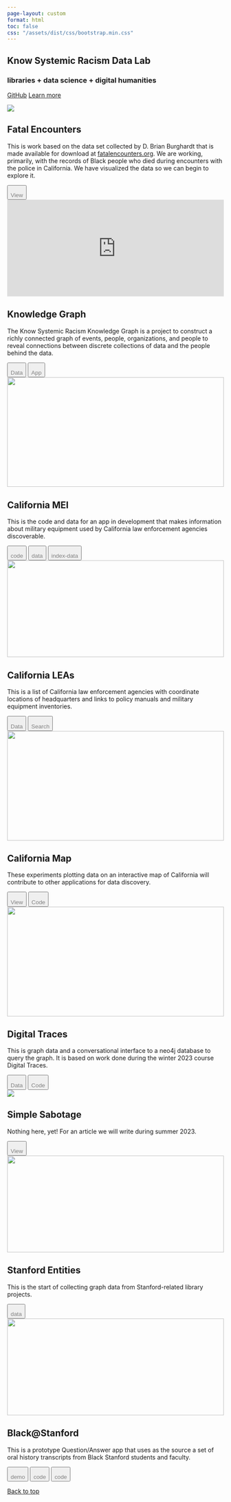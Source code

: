 ```yaml
---
page-layout: custom
format: html
toc: false
css: "/assets/dist/css/bootstrap.min.css"
--- 
```


```{=HTML}
   <head><script src="../assets/js/color-modes.js"></script>

    <meta charset="utf-8">
    <meta name="viewport" content="width=device-width, initial-scale=1">
    <meta name="description" content="">
    <meta name="author" content="Mark Otto, Jacob Thornton, and Bootstrap contributors">
    <meta name="generator" content="Hugo 0.112.5">
    <title>{title}</title>

    <link rel="canonical" href="https://getbootstrap.com/docs/5.3/examples/album/">


<!-- <link href="../assets/dist/css/bootstrap.min.css" rel="stylesheet"> -->

    <style>
      
      button p {

        margin-bottom: 0;

      }

      button p a {

        text-decoration: none;
        color: gray;
      }
      .bd-placeholder-img {
        font-size: 1.125rem;
        text-anchor: middle;
        -webkit-user-select: none;
        -moz-user-select: none;
        user-select: none;
      }

      @media (min-width: 768px) {
        .bd-placeholder-img-lg {
          font-size: 3.5rem;
        }
      }

      .b-example-divider {
        width: 100%;
        height: 3rem;
        background-color: rgba(0, 0, 0, .1);
        border: solid rgba(0, 0, 0, .15);
        border-width: 1px 0;
        box-shadow: inset 0 .5em 1.5em rgba(0, 0, 0, .1), inset 0 .125em .5em rgba(0, 0, 0, .15);
      }

      .b-example-vr {
        flex-shrink: 0;
        width: 1.5rem;
        height: 100vh;
      }

      .bi {
        vertical-align: -.125em;
        fill: currentColor;
      }

      .nav-scroller {
        position: relative;
        z-index: 2;
        height: 2.75rem;
        overflow-y: hidden;
      }

      .nav-scroller .nav {
        display: flex;
        flex-wrap: nowrap;
        padding-bottom: 1rem;
        margin-top: -1px;
        overflow-x: auto;
        text-align: center;
        white-space: nowrap;
        -webkit-overflow-scrolling: touch;
      }

      .btn-bd-primary {
        --bd-violet-bg: #712cf9;
        --bd-violet-rgb: 112.520718, 44.062154, 249.437846;

        --bs-btn-font-weight: 600;
        --bs-btn-color: var(--bs-white);
        --bs-btn-bg: var(--bd-violet-bg);
        --bs-btn-border-color: var(--bd-violet-bg);
        --bs-btn-hover-color: var(--bs-white);
        --bs-btn-hover-bg: #6528e0;
        --bs-btn-hover-border-color: #6528e0;
        --bs-btn-focus-shadow-rgb: var(--bd-violet-rgb);
        --bs-btn-active-color: var(--bs-btn-hover-color);
        --bs-btn-active-bg: #5a23c8;
        --bs-btn-active-border-color: #5a23c8;
      }
      .bd-mode-toggle {
        z-index: 1500;
      }
    </style>

    
  </head>
  <body>




<main>

  <section class="py-5 text-center container">
    <div class="row py-lg-5">
      <div class="col-lg-6 col-md-8 mx-auto">
      


```

# Know Systemic Racism Data Lab
### libraries + data science + digital humanities



```{=HTML}  

          <a href="https://github.com/know-systemic-racism" class="btn btn-primary my-2">GitHub</a>
          <a href="/about.html" class="btn btn-secondary my-2">Learn more</a>
        </p>
      </div>
    </div>
  </section>

  <div class="album py-5 bg-body-tertiary">
    <div class="container">

      <div class="row row-cols-1 row-cols-sm-2 row-cols-md-3 g-3">

              <div class="col">
          <div class="card shadow-sm">
            <img src="images/fatalencounters.png">
            <div class="card-body">

```
## Fatal Encounters 
This is work based on the data set collected by D. Brian Burghardt that is made available for download at <a href="https://fatalencounters.org">fatalencounters.org</a>. We are working, primarily, with the records of Black people who died during encounters with the police in California. We have visualized the data so we can begin to explore it.

```{=HTML} 
              <div class="d-flex justify-content-between align-items-center">
                <div class="btn-group">
                  <button type="button" class="btn btn-sm btn-outline-secondary">
```
[View](fe-search-viz.html)


```{=HTML} 
                  </button>
                </div>
                
              </div>
            </div>
          </div>
        </div>
        <div class="col">
          <div class="card shadow-sm">
            <iframe id="frame" src="https://cncoleman.github.io/things/network/" frameborder="0" width="100%" height="225"></iframe>
            <div class="card-body">
```
## Knowledge Graph 

The Know Systemic Racism Knowledge Graph is a project to construct a richly connected graph of events, people, organizations, and people to reveal connections between discrete collections of data and the people behind the data. 

```{=HTML} 

              <div class="d-flex justify-content-between align-items-center">
                <div class="btn-group">
                  <button type="button" class="btn btn-sm btn-outline-secondary">
``` 
[Data](https://github.com/know-systemic-racism/knowledge-graph-data)

```{=HTML} 
                  </button>
                  <button type="button" class="btn btn-sm btn-outline-secondary">
```
[App](https://github.com/know-systemic-racism/knowledge-graph-query-app)

```{=HTML} 
                  </button>
                </div>
                
              </div>
            </div>
          </div>
        </div>
        <div class="col">
          <div class="card shadow-sm">
            <img  width="100%" height="255" src="images/SanJosePolice.png" />
            <div class="card-body">
```

## California MEI 

This is the code and data for an app in development that makes information about military equipment used by California law enforcement agencies discoverable.



```{=HTML} 

              <div class="d-flex justify-content-between align-items-center">
                <div class="btn-group">
                  <button type="button" class="btn btn-sm btn-outline-secondary">
``` 
[code](https://github.com/know-systemic-racism/ca-mei-app)

```{=HTML} 
                  </button>
                  <button type="button" class="btn btn-sm btn-outline-secondary">
```
[data](https://github.com/know-systemic-racism/ca-mei-urls-data)

```{=HTML} 
                  </button>

                  <button type="button" class="btn btn-sm btn-outline-secondary">
```
 [index-data](https://github.com/know-systemic-racism/ca-mei-index-data)

  ```{=HTML}                 
                 </button>
                </div>
                
              </div>
 
            </div>
          </div>

        </div>
        <div class="col">
          <div class="card shadow-sm">
            <img width=100% height=225 src="images/CA_LEAs.png">
            <div class="card-body">


```

## California LEAs

This is a list of California law enforcement agencies with coordinate locations of headquarters and links to policy manuals and military equipment inventories.

```{=HTML}  

              <div class="d-flex justify-content-between align-items-center">
                <div class="btn-group">
                  <button type="button" class="btn btn-sm btn-outline-secondary">
``` 
[Data](https://github.com/know-systemic-racism/ca-leas-data)

```{=HTML} 
                  </button>
                  <button type="button" class="btn btn-sm btn-outline-secondary">
```
[Search](https://know-systemic-racism.github.io/lea-search-bar)

```{=HTML} 
                  </button>
                </div>
                
              </div>
            </div>
          </div>
        </div>
        <div class="col">
          <div class="card shadow-sm">
            <img height=255 width=100% src="images/ca_map.png"/>
            <div class="card-body">


```





## California Map 
These experiments plotting data on an interactive map of California will contribute to other applications for data discovery.


```{=HTML} 
              <div class="d-flex justify-content-between align-items-center">
                <div class="btn-group">
                  <button type="button" class="btn btn-sm btn-outline-secondary">
``` 
[View](https://know-systemic-racism.github.io/ca-map-cnty-bndry) 

```{=HTML} 
                  </button>
                  <button type="button" class="btn btn-sm btn-outline-secondary">
```
[Code](https://github.com/know-systemic-racism/ca-map-app)

```{=HTML} 
                  </button>
                </div>
              </div>
            </div>
          </div>
        </div>
        <div class="col">
          <div class="card shadow-sm">
            <img height=255 width=100% src="images/digital_traces.png"/>
            <div class="card-body">


```
## Digital Traces 

This is graph data and a conversational interface to a neo4j database to query the graph. It is based on work done during the winter 2023 course Digital Traces.
```{=HTML} 


              <div class="d-flex justify-content-between align-items-center">
                <div class="btn-group">
                  <button type="button" class="btn btn-sm btn-outline-secondary">
``` 
[Data](https://github.com/know-systemic-racism/digital-traces-2023-data)

```{=HTML} 
                  </button>
                  <button type="button" class="btn btn-sm btn-outline-secondary">
```
[Code](https://github.com/know-systemic-racism/digital-traces-app)

```{=HTML} 
                  </button>
                </div>
                
              </div>
            </div>
          </div>
        </div>

        <div class="col">
          <div class="card shadow-sm">
            <img src="images/simplesabotage.png"/>
            <div class="card-body">


```
## Simple Sabotage 

Nothing here, yet! For an article we will write during summer 2023.
```{=HTML} 
              <div class="d-flex justify-content-between align-items-center">
                <div class="btn-group">
                  <button type="button" class="btn btn-sm btn-outline-secondary">
``` 
[View](https://know-systemic-racism.github.io/ca-map-cnty-bndry) 

```{=HTML} 

                  </button>
                </div>
                
              </div>
            </div>
          </div>
        </div>
        <div class="col">
          <div class="card shadow-sm">
            <img width="100%" height="225" src="images/stanfordpeople.png" />
            <div class="card-body">

```
## Stanford Entities 

This is the start of collecting graph data from Stanford-related library projects.
```{=HTML} 


              <div class="d-flex justify-content-between align-items-center">
                <div class="btn-group">
                  <button type="button" class="btn btn-sm btn-outline-secondary">
``` 
[data](https://github.com/know-systemic-racism/stanford-history-entities-data)

```{=HTML} 

                  </button>
                </div>
                
              </div>
            </div>
          </div>
        </div>
        <div class="col">
          <div class="card shadow-sm">
            <img width="100%" height="225" src="images/blackatstanford.png"/>
            <div class="card-body">
 
```
## Black@Stanford 

This is a prototype Question/Answer app that uses as the source a set of oral history transcripts from Black Stanford students and faculty.
```{=HTML} 

              <div class="d-flex justify-content-between align-items-center">
                <div class="btn-group">
                  <button type="button" class="btn btn-sm btn-outline-secondary">
``` 
[demo](https://huggingface.co/spaces/StanfordLibraries/KSR-OralHistory)

```{=HTML} 
                  </button>
                  <button type="button" class="btn btn-sm btn-outline-secondary">
```
[code](https://github.com/know-systemic-racism/black-at-stanford-qa-app)

```{=HTML} 
               </button>
               <button type="button" class="btn btn-sm btn-outline-secondary">


```
[code](https://github.com/know-systemic-racism/black-at-stanford-chat-app)

```{=HTML} 
                  </button>
                </div>
                
              </div>
            </div>
          </div>
        </div>


```


```{=HTML}

        </div>
      </div>
    </div>
  </div>

</main>

<footer class="text-body-secondary py-5">
  <div class="container">
    <p class="float-end mb-1">
      <a href="#">Back to top</a>
    </p>
  </div>
</footer>
<script src="../assets/dist/js/bootstrap.bundle.min.js"></script>

```















